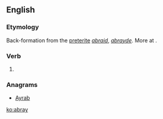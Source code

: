 ==English==

===Etymology===
Back-formation from the [[preterite]] ''[[abraid]]'', ''[[abrayde]]''. More at {{l/en|abraid}}.

===Verb===
{{en-verb}}

# {{obsolete form of|abraid}}

===Anagrams===
* [[Ayrab#English|Ayrab]]

[[ko:abray]]